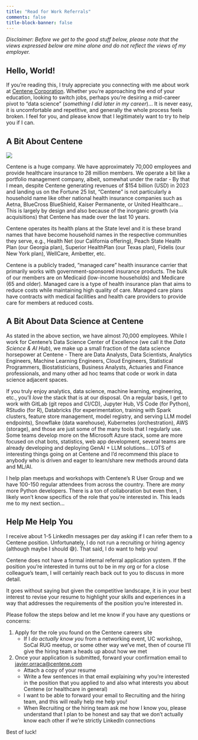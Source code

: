 ```yaml
---
title: "Read for Work Referrals"
comments: false
title-block-banner: false
---
```


_Disclaimer: Before we get to the good stuff below, please note that the views expressed below are mine alone and do not reflect the views of my employer._

## Hello, World!

If you're reading this, I truly appreciate you connecting with me about work at [Centene Corporation](https://www.centene.com/). Whether you're approaching the end of your education, looking to switch jobs, perhaps you're desiring a mid-career pivot to "data science" (_something I did later in my career_)... It is never easy, it is uncomfortable and repetitive, and generally the whole process feels broken. I feel for you, and please know that I legitimately want to try to help you if I can.

## A Bit About Centene

![](./images/work_logo.png)

Centene is a huge company. We have approximately 70,000 employees and provide healthcare insurance to 28 million members. We operate a bit like a portfolio management company, albeit, somewhat under the radar - By that I mean, despite Centene generating revenues of $154 billion (USD) in 2023 and landing us on the Fortune 25 list, "Centene" is not particularly a household name like other national health insurance companies such as Aetna, BlueCross BlueShield, Kaiser Permanente, or United Healthcare... This is largely by design and also because of the inorganic growth (via acquisitions) that Centene has made over the last 10 years. 

Centene operates its health plans at the State level and it is these brand names that have become household names in the respective communities they serve, e.g., Health Net (our California offering), Peach State Health Plan (our Georgia plan), Superior HealthPlan (our Texas plan), Fidelis (our New York plan), WellCare, Ambetter, etc.

Centene is a publicly traded, "managed care" health insurance carrier that primarily works with government-sponsored insurance products. The bulk of our members are on Medicaid (low-income households) and Medicare (65 and older). Managed care is a type of health insurance plan that aims to reduce costs while maintaining high quality of care. Managed care plans have contracts with medical facilities and health care providers to provide care for members at reduced costs.

## A Bit About Data Science at Centene

As stated in the above section, we have almost 70,000 employees. While I work for Centene's Data Science Center of Excellence (we call it the _Data Science & AI Hub_), we make up a small fraction of the data science horsepower at Centene - There are Data Analysts, Data Scientists, Analytics Engineers, Machine Learning Engineers, Cloud Engineers, Statistical Programmers, Biostatisticians, Business Analysts, Actuaries and Finance professionals, and many other ad hoc teams that code or work in data science adjacent spaces.

If you truly enjoy analytics, data science, machine learning, engineering, etc., you'll _love_ the stack that is at our disposal. On a regular basis, I get to work with GitLab (git repos and CI/CD), Jupyter Hub, VS Code (for Python), RStudio (for R), Databricks (for experimentation, training with Spark clusters, feature store management, model registry, and serving LLM model endpoints), Snowflake (data warehouse), Kubernetes (orchestration), AWS (storage), and those are just some of the many tools that I regularly use. Some teams develop more on the Microsoft Azure stack, some are more focused on chat bots, statistics, web app development, several teams are already developing and deploying GenAI + LLM solutions... LOTS of interesting things going on at Centene and I'd recommend this place to anybody who is driven and eager to learn/share new methods around data and ML/AI.

I help plan meetups and workshops with Centene's R User Group and we have 100-150 regular attendees from across the country. There are _many_ more Python developers. There is a ton of collaboration but even then, I likely won't know specifics of the role that you're interested in. This leads me to my next section...

## Help Me Help You

I receive about 1-5 LinkedIn messages per day asking if I can refer them to a Centene position. Unfortunately, I do not run a recruiting or hiring agency (although maybe I should 😅). That said, I do want to help you!

Centene does not have a formal internal referral application system. If the position you're interested in turns out to be in my org or for a close colleague's team, I will certainly reach back out to you to discuss in more detail.

It goes without saying but given the competitive landscape, it is in your best interest to revise your resume to highlight your skills and experiences in a way that addresses the requirements of the position you're interested in.

Please follow the steps below and let me know if you have any questions or concerns:

1. Apply for the role you found on the Centene careers site
    - If I _do actually know you_ from a networking event, UC workshop, SoCal RUG meetup, or some other way we've met, then of course I'll give the hiring team a heads up about how we met

2. Once your application is submitted, forward your confirmation email to [javier.orraca@centene.com](mailto:javier.orraca@centene.com)
    - Attach a copy of your resume
    - Write a few sentences in that email explaining why you're interested in the position that you applied to and also what interests you about Centene (or healthcare in general)
    - I want to be able to forward your email to Recruiting and the hiring team, and this will really help me help you!
    - When Recruiting or the hiring team ask me how I know you, please understand that I plan to be honest and say that we don't actually know each other if we're strictly LinkedIn connections

Best of luck!
